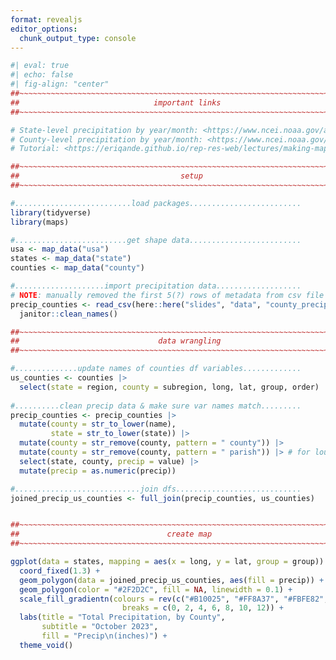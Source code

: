 ```yaml
---
format: revealjs
editor_options: 
  chunk_output_type: console
---
```


```r
#| eval: true
#| echo: false
#| fig-align: "center"
##~~~~~~~~~~~~~~~~~~~~~~~~~~~~~~~~~~~~~~~~~~~~~~~~~~~~~~~~~~~~~~~~~~~~~~~~~~~~~~
##                              important links                             ----
##~~~~~~~~~~~~~~~~~~~~~~~~~~~~~~~~~~~~~~~~~~~~~~~~~~~~~~~~~~~~~~~~~~~~~~~~~~~~~~

# State-level precipitation by year/month: <https://www.ncei.noaa.gov/access/monitoring/climate-at-a-glance/statewide/mapping>
# County-level precipitation by year/month: <https://www.ncei.noaa.gov/access/monitoring/climate-at-a-glance/county/mapping/110/pcp/202310/1/value> and remove first few rows manually
# Tutorial: <https://eriqande.github.io/rep-res-web/lectures/making-maps-with-R.html>

##~~~~~~~~~~~~~~~~~~~~~~~~~~~~~~~~~~~~~~~~~~~~~~~~~~~~~~~~~~~~~~~~~~~~~~~~~~~~~~
##                                    setup                                 ----
##~~~~~~~~~~~~~~~~~~~~~~~~~~~~~~~~~~~~~~~~~~~~~~~~~~~~~~~~~~~~~~~~~~~~~~~~~~~~~~

#..........................load packages.........................
library(tidyverse)
library(maps) 

#.........................get shape data.........................
usa <- map_data("usa")
states <- map_data("state")
counties <- map_data("county")

#....................import precipitation data...................
# NOTE: manually removed the first 5(?) rows of metadata from csv file before importing
precip_counties <- read_csv(here::here("slides", "data", "county_precip_oct2023.csv"), skip = 4) |> 
  janitor::clean_names()

##~~~~~~~~~~~~~~~~~~~~~~~~~~~~~~~~~~~~~~~~~~~~~~~~~~~~~~~~~~~~~~~~~~~~~~~~~~~~~~
##                               data wrangling                             ----
##~~~~~~~~~~~~~~~~~~~~~~~~~~~~~~~~~~~~~~~~~~~~~~~~~~~~~~~~~~~~~~~~~~~~~~~~~~~~~~

#..............update names of counties df variables.............
us_counties <- counties |> 
  select(state = region, county = subregion, long, lat, group, order)
  
#..........clean precip data & make sure var names match.........
precip_counties <- precip_counties |> 
  mutate(county = str_to_lower(name),
         state = str_to_lower(state)) |> 
  mutate(county = str_remove(county, pattern = " county")) |> 
  mutate(county = str_remove(county, pattern = " parish")) |> # for louisiana
  select(state, county, precip = value) |> 
  mutate(precip = as.numeric(precip))

#............................join dfs............................
joined_precip_us_counties <- full_join(precip_counties, us_counties)


##~~~~~~~~~~~~~~~~~~~~~~~~~~~~~~~~~~~~~~~~~~~~~~~~~~~~~~~~~~~~~~~~~~~~~~~~~~~~~~
##                                 create map                               ----
##~~~~~~~~~~~~~~~~~~~~~~~~~~~~~~~~~~~~~~~~~~~~~~~~~~~~~~~~~~~~~~~~~~~~~~~~~~~~~~

ggplot(data = states, mapping = aes(x = long, y = lat, group = group)) + 
  coord_fixed(1.3) + 
  geom_polygon(data = joined_precip_us_counties, aes(fill = precip)) + #, color = "gray"
  geom_polygon(color = "#2F2D2C", fill = NA, linewidth = 0.1) +
  scale_fill_gradientn(colours = rev(c("#B10025", "#FF8A37", "#FBFE82", "#00712F", "#9CDC94", "#C2EDBA", "#FFFFFF")), 
                         breaks = c(0, 2, 4, 6, 8, 10, 12)) +
  labs(title = "Total Precipitation, by County",
       subtitle = "October 2023",
       fill = "Precip\n(inches)") +
  theme_void()
```
